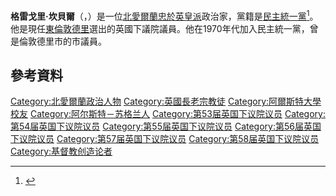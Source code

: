 {{noteTA
|T=zh-cn:格雷戈里·坎贝尔;zh-hant:格雷戈里·坎貝爾;
}}
'''格雷戈里·坎貝爾'''（{{lang-en|Gregory Lloyd Campbell}}，{{bd|1953年|2月15日}}）是一位[[北愛爾蘭|北愛爾蘭]][[忠於英皇派|忠於英皇派]]政治家，黨籍是[[民主统一党_(北爱尔兰)|民主統一黨]]<ref>{{Citation|title=What Happened Next - At The Edge Of The Union (Part 1)|url=https://www.youtube.com/watch?v=vEH8bppr5eM|accessdate=2021-11-07|language=zh-CN|archive-date=2016-03-10|archive-url=https://web.archive.org/web/20160310120050/https://www.youtube.com/watch?v=vEH8bppr5eM|dead-url=no}}</ref>。他是現任[[東倫敦德里_(英國國會選區)|東倫敦德里]]選出的英國下議院議員。他在1970年代加入民主統一黨，曾是倫敦德里市的市議員。
==參考資料==
{{Reflist}}

{{DEFAULTSORT:Campbell, Gregory}}
[[Category:北愛爾蘭政治人物|Category:北愛爾蘭政治人物]]
[[Category:英國長老宗教徒|Category:英國長老宗教徒]]
[[Category:阿爾斯特大學校友|Category:阿爾斯特大學校友]]
[[Category:阿尔斯特－苏格兰人|Category:阿尔斯特－苏格兰人]]
[[Category:第53届英国下议院议员|Category:第53届英国下议院议员]]
[[Category:第54届英国下议院议员|Category:第54届英国下议院议员]]
[[Category:第55届英国下议院议员|Category:第55届英国下议院议员]]
[[Category:第56届英国下议院议员|Category:第56届英国下议院议员]]
[[Category:第57届英国下议院议员|Category:第57届英国下议院议员]]
[[Category:第58届英国下议院议员|Category:第58届英国下议院议员]]
[[Category:基督教创造论者|Category:基督教创造论者]]